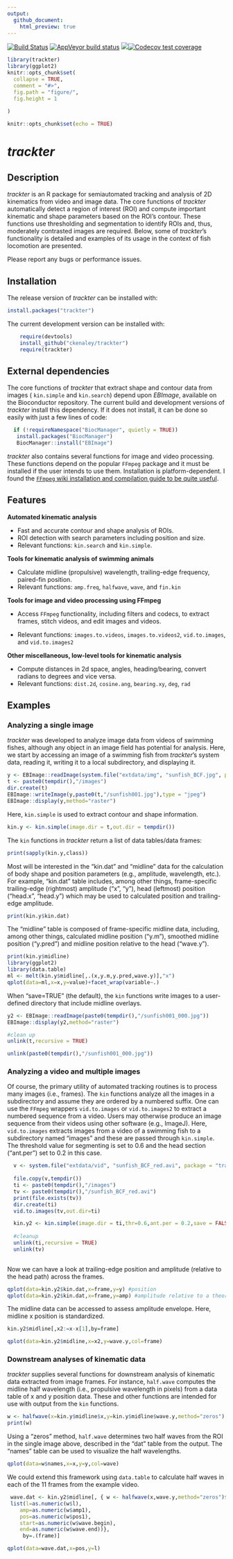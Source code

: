 ```yaml
---
output:
  github_document:
    html_preview: true
---
```

[![Build Status](https://travis-ci.com/ckenaley/trackter.svg?branch=master)](https://travis-ci.com/ckenaley/trackter) [![AppVeyor build status](https://ci.appveyor.com/api/projects/status/github/ckenaley/trackter?branch=master&svg=true)](https://ci.appveyor.com/project/ckenaley/trackter) [![](https://www.r-pkg.org/badges/version/trackter?color=orange)](https://cran.r-project.org/package=trackter)[![Codecov test coverage](https://codecov.io/gh/ckenaley/trackter/branch/master/graph/badge.svg)](https://codecov.io/gh/ckenaley/trackter?branch=master)

<!-- README.md is generated from README.Rmd. Please edit that file -->

```r
library(trackter)
library(ggplot2)
knitr::opts_chunk$set(
  collapse = TRUE,
  comment = "#>",
  fig.path = "figure/",
  fig.height = 1
  
)
```


```r
knitr::opts_chunk$set(echo = TRUE)
```

# *trackter*

## Description

*trackter* is an R package for semiautomated tracking and analysis of 2D kinematics from video and image data. The core functions of *trackter* automatically detect a region of interest (ROI) and compute important kinematic and shape parameters based on the ROI's contour. These functions use thresholding and segmentation to identify ROIs and, thus, moderately contrasted images are required. Below, some of *trackter*'s functionality is detailed and examples of its usage in the context of fish locomotion are presented.


Please report any bugs or performance issues.


## Installation

The release version of *trackter* can be installed with:

```r
install.packages("trackter")
```

The current development version can be installed with:

```r
    require(devtools)
    install_github("ckenaley/trackter")
    require(trackter)
```
    


## External dependencies

The core functions of *trackter* that extract shape and contour data from images ( `kin.simple` and `kin.search`) depend upon *EBImage*, available on the Bioconductor repository. The current build and development versions of *trackter* install this dependency. If it does not install, it can be done so easily with just a few lines of code: 

```r
  if (!requireNamespace("BiocManager", quietly = TRUE))
   install.packages("BiocManager")
   BiocManager::install("EBImage")
```

*trackter* also contains several functions for image and video processing. These functions depend on the popular `FFmpeg` package and it must be installed if the user intends to use them. Installation is platform-dependent. I found the [`FFmpeg` wiki installation and compilation guide to be quite useful](https://trac.ffmpeg.org/wiki/CompilationGuide).

## Features

__Automated kinematic analysis__

* Fast and accurate contour and shape analysis of ROIs.
* ROI detection with search parameters including position and size.
* Relevant functions: `kin.search` and `kin.simple`.

__Tools for kinematic analysis of swimming animals__

* Calculate midline (propulsive) wavelength, trailing-edge frequency, paired-fin position.
* Relevant functions: `amp.freq`, `halfwave`, `wave`, and `fin.kin`

__Tools for image and video processing using FFmpeg__

* Access `FFmpeg` functionality, including filters and codecs, to extract frames, stitch videos, and edit images and videos.

* Relevant functions: `images.to.videos`, `images.to.videos2`, `vid.to.images`, and `vid.to.images2`

__Other miscellaneous, low-level tools for kinematic analysis__

* Compute distances in 2d space, angles, heading/bearing, convert radians to degrees and vice versa.
* Relevant functions: `dist.2d`, `cosine.ang`, `bearing.xy`, `deg`, `rad`


## Examples

### Analyzing a single image

*trackter* was developed to analyze image data from videos of swimming fishes, although any object in an image field has potential for analysis. Here, we start by accessing an image of a swimming fish from *trackter*'s system data, reading it, writing it to a local subdirectory, and displaying it.

```r
y <- EBImage::readImage(system.file("extdata/img", "sunfish_BCF.jpg", package = "trackter"))
t <- paste0(tempdir(),"/images")
dir.create(t)
EBImage::writeImage(y,paste0(t,"/sunfish001.jpg"),type = "jpeg")
EBImage::display(y,method="raster")
```

Here, `kin.simple` is used to extract contour and shape information.

```r
kin.y <- kin.simple(image.dir = t,out.dir = tempdir())

```                

The `kin` functions in *trackter* return a list of data tables/data frames:
```r
print(sapply(kin.y,class))
```

Most will be interested in the "kin.dat" and "midline" data for the calculation of body shape and position parameters (e.g., amplitude, wavelength, etc.). For example, "kin.dat" table includes, among other things, frame-specific trailing-edge (rightmost) amplitude ("x", "y"), head (leftmost) position ("head.x", "head.y") which may be used to calculated position and trailing-edge amplitude.

```r
print(kin.y$kin.dat)
```

The "midline" table is composed of frame-specific midline data, including, among other things, calculated midline position ("y.m"), smoothed midline position ("y.pred") and midline position relative to the head ("wave.y").

```r

print(kin.y$midline)
library(ggplot2)
library(data.table)
ml <- melt(kin.y$midline[,.(x,y.m,y.pred,wave.y)],"x")
qplot(data=ml,x=x,y=value)+facet_wrap(variable~.)


```

When "save=TRUE" (the default), the `kin` functions write images to a user-defined directory that include midline overlays.

```r

y2 <- EBImage::readImage(paste0(tempdir(),"/sunfish001_000.jpg"))
EBImage::display(y2,method="raster")

#clean up
unlink(t,recursive = TRUE)

unlink(paste0(tempdir(),"/sunfish001_000.jpg"))

```


### Analyzing a video and multiple images

Of course, the primary utility of automated tracking routines is to process many images (i.e., frames). The `kin` functions analyze all the images in a subdirectory and assume they are ordered by a numbered suffix. One can use the `FFmpeg` wrappers `vid.to.images` or `vid.to.images2` to extract a numbered sequence from a video. Users may otherwise produce an image sequence from their videos using other software (e.g., ImageJ). Here, `vid.to.images` extracts images from a video of a swimming fish to a subdirectory named "images" and these are passed through `kin.simple`. The threshold value for segmenting is set to 0.6 and the head section ("ant.per") set to 0.2 in this case.

```r
  v <- system.file("extdata/vid", "sunfish_BCF_red.avi", package = "trackter")
  
  file.copy(v,tempdir())
  ti <- paste0(tempdir(),"/images")
  tv <- paste0(tempdir(),"/sunfish_BCF_red.avi")
  print(file.exists(tv))
  dir.create(ti)
  vid.to.images(tv,out.dir=ti)  

  kin.y2 <- kin.simple(image.dir = ti,thr=0.6,ant.per = 0.2,save = FALSE)
  
  #cleanup
  unlink(ti,recursive = TRUE)
  unlink(tv)
  
```

Now we can have a look at trailing-edge position and amplitude (relative to the head path) across the frames. 

```r
qplot(data=kin.y2$kin.dat,x=frame,y=y) #position
qplot(data=kin.y2$kin.dat,x=frame,y=amp) #amplitude relative to a theoretical midline established by head
```

The midline data can be accessed to assess amplitude envelope. Here, midline x position is standardized.

```r
kin.y2$midline[,x2:=x-x[1],by=frame]

qplot(data=kin.y2$midline,x=x2,y=wave.y,col=frame)
```


### Downstream analyses of kinematic data

*trackter* supplies several functions for downstream analysis of kinematic data extracted from image frames. For instance, `half.wave` computes the midline half wavelength (i.e., propulsive wavelength in pixels) from a data table of x and y position data. These and other functions are intended for use with output from the `kin` functions.

```r
w <- halfwave(x=kin.y$midline$x,y=kin.y$midline$wave.y,method="zeros")
print(w)
```
Using a "zeros" method, `half.wave` determines two half waves from the ROI in the single image above, described in the "dat" table from the output. The "names" table can be used to visualize the half wavelengths.


```r
qplot(data=w$names,x=x,y=y,col=wave)
```

We could extend this framework using `data.table` to calculate half waves in each of the 11 frames from the example video.

```r
 wave.dat <- kin.y2$midline[, { w <- halfwave(x,wave.y,method="zeros")$dat;
 list(l=as.numeric(w$l),
 	amp=as.numeric(w$amp1),
 	pos=as.numeric(w$pos1),
 	start=as.numeric(w$wave.begin),
 	end=as.numeric(w$wave.end))},
	 by=.(frame)]

qplot(data=wave.dat,x=pos,y=l)
```

